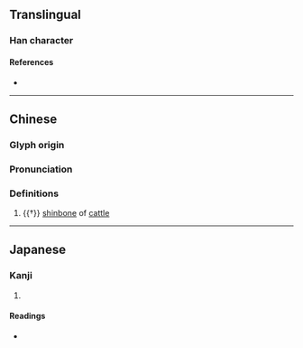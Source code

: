{{character info}}
==Translingual==

===Han character===
{{Han char|rn=93|rad=牛|as=07|sn=11|four=21511|canj=HQMVM|ids=⿰牜巠}}

====References====
* {{Han ref|kx=0700.300|dkj=20023|dj=1114.090|hdz=31810.130|uh=727C|ud=29308|bh=D65E|bd=54878}}

----

==Chinese==
{{zh-forms}}

===Glyph origin===
{{Han etym}}

===Pronunciation===
{{zh-pron
|m=kēng
|c=hang1
|mc=y
|oc=y
|cat=n
}}

===Definitions===
{{zh-hanzi}}

# {{†}} [[shinbone]] of [[cattle]]

----

==Japanese==

===Kanji===
{{ja-kanji|grade=|rs=牛07}}

# {{rfdef|ja|sort=牛07}}

====Readings====
* {{ja-readings|on=[[こう]] (kō), [[きょう]] (kyō), [[かん]] (kan), [[けん]] (ken)|kun=}}